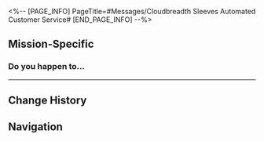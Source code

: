 <%-- [PAGE_INFO]
PageTitle=#Messages/Cloudbreadth Sleeves Automated Customer Service#
[END_PAGE_INFO] --%>
{{Messages Infobox
|id        = 37
|name      = ???
|image     = NPC Cloudbreadth Sleeves Automated Customer Service Icon.png
|type      = NPC
|sender    = Cloudbreadth Sleeves Automated Customer Service
|signature = Big sales are on! Leave positive comments for discounts!
|faction   = The Xianzhou Luofu
}}

==Mission-Specific==
===Do you happen to...===
{{Messages
|start_condition = 
|text =
:'''(Trailblazer):''' Do you happen to know Mei? Are you her relative?
:'''Cloudbreadth Sleeves Automated Customer Service:''' Greetings! Welcome to Cloudbreadth Sleeves. Have you seen an item of interest? I can give you more details about it~ I'm your online e-customer service representative, Intella!
:'''Cloudbreadth Sleeves Automated Customer Service:''' Do you wish to transfer to a live customer support representative?
:{Choice} Transfer to live support.
::'''(Trailblazer):''' Please transfer me to a live customer support representative, thank you.
::'''Yujin:''' I'm afraid you might have the wrong person.
:{Choice} Sorry
::'''(Trailblazer):''' Sorry, I think I have the wrong person.
}}
----

==Change History==
{{Change History|1.0}}

==Navigation==
{{Messages Navbox}}
